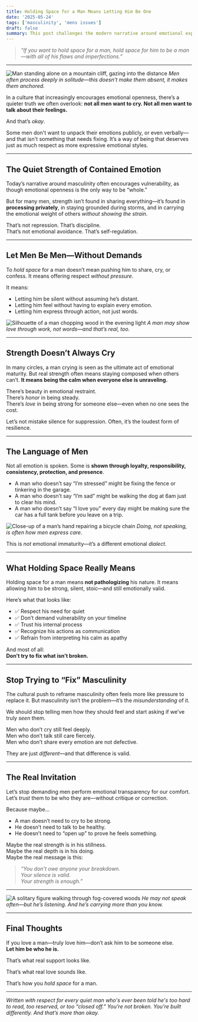 ```yaml
---
title: Holding Space for a Man Means Letting Him Be One
date: '2025-05-24'
tags: ['masculinity', 'mens issues']
draft: false
summary: This post challenges the modern narrative around emotional expression by honoring the quiet strength many men embody. It argues that men don’t need to cry or be emotionally vulnerable to be healthy, whole, or worthy of love—and that holding space for a man means respecting his way of processing, even when it’s silent.This post challenges the modern narrative around emotional expression by honoring the quiet strength many men embody. It argues that men don’t need to cry or be emotionally vulnerable to be healthy, whole, or worthy of love—and that holding space for a man means respecting his way of processing, even when it’s silent.
---
```


> _“If you want to hold space for a man, hold space for him to be a man—with all of his flaws and imperfections.”_

---

![Man standing alone on a mountain cliff, gazing into the distance](https://images.unsplash.com/photo-1520607162513-77705c0f0d4a)
_Men often process deeply in solitude—this doesn’t make them absent, it makes them anchored._

In a culture that increasingly encourages emotional openness, there’s a quieter truth we often overlook: **not all men want to cry. Not all men want to talk about their feelings.**

And that’s _okay_.

Some men don't want to unpack their emotions publicly, or even verbally—and that isn't something that needs fixing. It’s a way of being that deserves just as much respect as more expressive emotional styles.

---

## The Quiet Strength of Contained Emotion

Today’s narrative around masculinity often encourages vulnerability, as though emotional openness is the only way to be “whole.”

But for many men, strength isn’t found in sharing everything—it’s found in **processing privately**, in staying grounded during storms, and in carrying the emotional weight of others _without showing the strain_.

That’s not repression. That’s discipline.  
That’s not emotional avoidance. That’s self-regulation.

---

## Let Men Be Men—Without Demands

To _hold space_ for a man doesn’t mean pushing him to share, cry, or confess. It means offering respect _without pressure_.

It means:

- Letting him be silent without assuming he’s distant.
- Letting him feel without having to explain every emotion.
- Letting him express through action, not just words.

![Silhouette of a man chopping wood in the evening light](https://images.unsplash.com/photo-1616486235427-02584d63b05e)
_A man may show love through work, not words—and that’s real, too._

---

## Strength Doesn’t Always Cry

In many circles, a man crying is seen as the ultimate act of emotional maturity. But real strength often means staying composed when others can’t. **It means being the calm when everyone else is unraveling.**

There’s beauty in emotional restraint.  
There’s _honor_ in being steady.  
There’s _love_ in being strong for someone else—even when no one sees the cost.

Let’s not mistake silence for suppression. Often, it’s the loudest form of resilience.

---

## The Language of Men

Not all emotion is spoken. Some is **shown through loyalty, responsibility, consistency, protection, and presence**.

- A man who doesn’t say “I’m stressed” might be fixing the fence or tinkering in the garage.
- A man who doesn’t say “I’m sad” might be walking the dog at 6am just to clear his mind.
- A man who doesn’t say “I love you” every day might be making sure the car has a full tank before you leave on a trip.

![Close-up of a man’s hand repairing a bicycle chain](https://images.unsplash.com/photo-1504457047688-2d5f59c17818)
_Doing, not speaking, is often how men express care._

This is _not_ emotional immaturity—it’s a different emotional _dialect_.

---

## What Holding Space Really Means

Holding space for a man means **not pathologizing** his nature. It means allowing him to be strong, silent, stoic—and still emotionally valid.

Here’s what that looks like:

- ✅ Respect his need for quiet
- ✅ Don’t demand vulnerability on your timeline
- ✅ Trust his internal process
- ✅ Recognize his actions as communication
- ✅ Refrain from interpreting his calm as apathy

And most of all:  
**Don’t try to fix what isn’t broken.**

---

## Stop Trying to “Fix” Masculinity

The cultural push to reframe masculinity often feels more like pressure to replace it. But masculinity isn’t the problem—it’s the _misunderstanding_ of it.

We should stop telling men how they should feel and start asking if we’ve truly _seen_ them.

Men who don’t cry still feel deeply.  
Men who don’t talk still care fiercely.  
Men who don’t share every emotion are not defective.

They are just _different_—and that difference is valid.

---

## The Real Invitation

Let’s stop demanding men perform emotional transparency for our comfort.  
Let’s _trust_ them to be who they are—without critique or correction.

Because maybe...

- A man doesn’t need to cry to be strong.
- He doesn’t need to talk to be healthy.
- He doesn’t need to “open up” to prove he feels something.

Maybe the real strength is in his stillness.  
Maybe the real depth is in his doing.  
Maybe the real message is this:

> _“You don’t owe anyone your breakdown.  
> Your silence is valid.  
> Your strength is enough.”_

---

![A solitary figure walking through fog-covered woods](https://images.unsplash.com/photo-1494790108377-be9c29b29330)
_He may not speak often—but he’s listening. And he’s carrying more than you know._

---

## Final Thoughts

If you love a man—truly love him—don’t ask him to be someone else.  
**Let him be who he is.**

That’s what real support looks like.

That’s what real love sounds like.

That’s how you _hold space_ for a man.

---

_Written with respect for every quiet man who's ever been told he's too hard to read, too reserved, or too “closed off.” You’re not broken. You’re built differently. And that’s more than okay._
